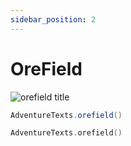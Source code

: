 ```yaml
---
sidebar_position: 2
---
```


# OreField

<img src="/img/messages/orefield.png" alt="orefield title" />

<Tabs>

<TabItem value="java" label="Java">

```java
AdventureTexts.orefield()
```

</TabItem>

<TabItem value="kotlin" label="Kotlin">

```kotlin
AdventureTexts.orefield()
```

</TabItem>

</Tabs>

